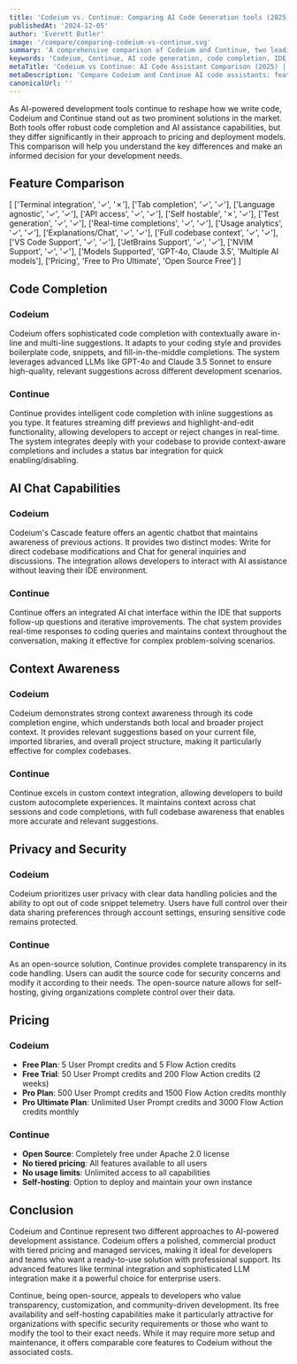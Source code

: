 ```yaml
---
title: 'Codeium vs. Continue: Comparing AI Code Generation tools (2025)'
publishedAt: '2024-12-05'
author: 'Everett Butler'
image: '/compare/comparing-codeium-vs-continue.svg'
summary: 'A comprehensive comparison of Codeium and Continue, two leading AI-powered code assistance tools, analyzing their features, pricing, and integration capabilities to help developers make an informed choice.'
keywords: 'Codeium, Continue, AI code generation, code completion, IDE integration, developer tools, AI programming assistant, code automation'
metaTitle: 'Codeium vs Continue: AI Code Assistant Comparison (2025) | Complete Guide'
metaDescription: 'Compare Codeium and Continue AI code assistants: features, pricing, privacy, and integrations. Make an informed decision for your development workflow in 2025.'
canonicalUrl: ''
---
```


As AI-powered development tools continue to reshape how we write code, Codeium and Continue stand out as two prominent solutions in the market. Both tools offer robust code completion and AI assistance capabilities, but they differ significantly in their approach to pricing and deployment models. This comparison will help you understand the key differences and make an informed decision for your development needs.

## Feature Comparison

   [ 
      ['Terminal integration', '✓', '✗'],
      ['Tab completion', '✓', '✓'],
      ['Language agnostic', '✓', '✓'],
      ['API access', '✓', '✓'],
      ['Self hostable', '✗', '✓'],
      ['Test generation', '✓', '✓'],
      ['Real-time completions', '✓', '✓'],
      ['Usage analytics', '✓', '✓'],
      ['Explanations/Chat', '✓', '✓'],
      ['Full codebase context', '✓', '✓'],
      ['VS Code Support', '✓', '✓'],
      ['JetBrains Support', '✓', '✓'],
      ['NVIM Support', '✓', '✓'],
      ['Models Supported', 'GPT-4o, Claude 3.5', 'Multiple AI models'],
      ['Pricing', 'Free to Pro Ultimate', 'Open Source Free']
   ]

## Code Completion

### Codeium
Codeium offers sophisticated code completion with contextually aware in-line and multi-line suggestions. It adapts to your coding style and provides boilerplate code, snippets, and fill-in-the-middle completions. The system leverages advanced LLMs like GPT-4o and Claude 3.5 Sonnet to ensure high-quality, relevant suggestions across different development scenarios.

### Continue
Continue provides intelligent code completion with inline suggestions as you type. It features streaming diff previews and highlight-and-edit functionality, allowing developers to accept or reject changes in real-time. The system integrates deeply with your codebase to provide context-aware completions and includes a status bar integration for quick enabling/disabling.

## AI Chat Capabilities

### Codeium
Codeium's Cascade feature offers an agentic chatbot that maintains awareness of previous actions. It provides two distinct modes: Write for direct codebase modifications and Chat for general inquiries and discussions. The integration allows developers to interact with AI assistance without leaving their IDE environment.

### Continue
Continue offers an integrated AI chat interface within the IDE that supports follow-up questions and iterative improvements. The chat system provides real-time responses to coding queries and maintains context throughout the conversation, making it effective for complex problem-solving scenarios.

## Context Awareness

### Codeium
Codeium demonstrates strong context awareness through its code completion engine, which understands both local and broader project context. It provides relevant suggestions based on your current file, imported libraries, and overall project structure, making it particularly effective for complex codebases.

### Continue
Continue excels in custom context integration, allowing developers to build custom autocomplete experiences. It maintains context across chat sessions and code completions, with full codebase awareness that enables more accurate and relevant suggestions.

## Privacy and Security

### Codeium
Codeium prioritizes user privacy with clear data handling policies and the ability to opt out of code snippet telemetry. Users have full control over their data sharing preferences through account settings, ensuring sensitive code remains protected.

### Continue
As an open-source solution, Continue provides complete transparency in its code handling. Users can audit the source code for security concerns and modify it according to their needs. The open-source nature allows for self-hosting, giving organizations complete control over their data.

## Pricing

### Codeium
- **Free Plan**: 5 User Prompt credits and 5 Flow Action credits
- **Free Trial**: 50 User Prompt credits and 200 Flow Action credits (2 weeks)
- **Pro Plan**: 500 User Prompt credits and 1500 Flow Action credits monthly
- **Pro Ultimate Plan**: Unlimited User Prompt credits and 3000 Flow Action credits monthly

### Continue
- **Open Source**: Completely free under Apache 2.0 license
- **No tiered pricing**: All features available to all users
- **No usage limits**: Unlimited access to all capabilities
- **Self-hosting**: Option to deploy and maintain your own instance

## Conclusion

Codeium and Continue represent two different approaches to AI-powered development assistance. Codeium offers a polished, commercial product with tiered pricing and managed services, making it ideal for developers and teams who want a ready-to-use solution with professional support. Its advanced features like terminal integration and sophisticated LLM integration make it a powerful choice for enterprise users.

Continue, being open-source, appeals to developers who value transparency, customization, and community-driven development. Its free availability and self-hosting capabilities make it particularly attractive for organizations with specific security requirements or those who want to modify the tool to their exact needs. While it may require more setup and maintenance, it offers comparable core features to Codeium without the associated costs.
